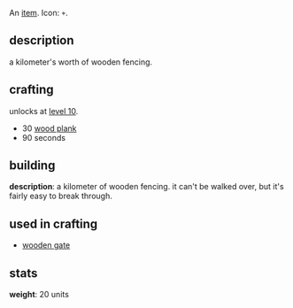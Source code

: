 {{FixTitle}}
An [[items|item]]. Icon: <code><nowiki>+</nowiki></code>.

== description ==

a kilometer's worth of wooden fencing.

== crafting ==

unlocks at [[level 10]].

* 30 [[wood plank]]
* 90 seconds

== building ==

'''description''': a kilometer of wooden fencing. it can't be walked over, but it's fairly easy to break through.

== used in crafting ==

* [[wooden gate]]

== stats ==

'''weight''': 20 units